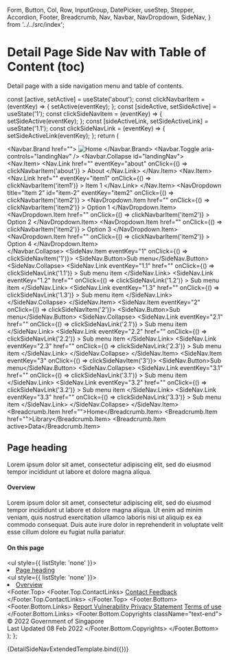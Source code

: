 
  Form,
  Button,
  Col,
  Row,
  InputGroup,
  DatePicker,
  useStep,
  Stepper,
  Accordion,
  Footer,
  Breadcrumb,
  Nav,
  Navbar,
  NavDropdown,
  SideNav,
} from '../../src/index';


<Meta title="Templates/Detail Page Side Nav Extended" component={Form} />

# Detail Page Side Nav with Table of Content (toc)

Detail page with a side navigation menu and table of contents.

  const [active, setActive] = useState('about');
  const clickNavbarItem = (eventKey) => {
    setActive(eventKey);
  };
  const [sideActive, setSideActive] = useState('1');
  const clickSideNavItem = (eventKey) => {
    setSideActive(eventKey);
  };
  const [sideActiveLink, setSideActiveLink] = useState('1.1');
  const clickSideNavLink = (eventKey) => {
    setSideActiveLink(eventKey);
  };
  return (
    <div>
      <SgdsMasthead />
      <Navbar className="mt-4" expand="sm">
        <Navbar.Brand href="">
          <img
            src="https://www.developer.tech.gov.sg/assets/img/logo_color.svg"
            alt="Home"
          />
        </Navbar.Brand>
        <Navbar.Toggle aria-controls="landingNav" />
        <Navbar.Collapse id="landingNav">
          <Nav className="me-auto" navbarScroll activeKey={active}>
            <Nav.Item>
              <Nav.Link
                href=""
                eventKey="about"
                onClick={() => clickNavbarItem('about')}
              >
                About
              </Nav.Link>
            </Nav.Item>
            <Nav.Item>
              <Nav.Link
                href=""
                eventKey="item1"
                onClick={() => clickNavbarItem('item1')}
              >
                Item 1
              </Nav.Link>
            </Nav.Item>
            <NavDropdown
              title="Item 2"
              id="item-2"
              eventKey="item2"
              onClick={() => clickNavbarItem('item2')}
            >
              <NavDropdown.Item
                href=""
                onClick={() => clickNavbarItem('item2')}
              >
                Option 1
              </NavDropdown.Item>
              <NavDropdown.Item
                href=""
                onClick={() => clickNavbarItem('item2')}
              >
                Option 2
              </NavDropdown.Item>
              <NavDropdown.Item
                href=""
                onClick={() => clickNavbarItem('item2')}
              >
                Option 3
              </NavDropdown.Item>
              <NavDropdown.Item
                href=""
                onClick={() => clickNavbarItem('item2')}
              >
                Option 4
              </NavDropdown.Item>
            </NavDropdown>
          </Nav>
        </Navbar.Collapse>
      </Navbar>
      <sgds-template-grid class="with-sidenav with-toc">
        <sgds-aside-area>
          <SideNav activeKey={sideActive} activeNavLinkKey={sideActiveLink}>
            <SideNav.Item eventKey="1" onClick={() => clickSideNavItem('1')}>
              <SideNav.Button>Sub menu</SideNav.Button>
              <SideNav.Collapse>
                <SideNav.Link
                  eventKey="1.1"
                  href=""
                  onClick={() => clickSideNavLink('1.1')}
                >
                  Sub menu item
                </SideNav.Link>
                <SideNav.Link
                  eventKey="1.2"
                  href=""
                  onClick={() => clickSideNavLink('1.2')}
                >
                  Sub menu item
                </SideNav.Link>
                <SideNav.Link
                  eventKey="1.3"
                  href=""
                  onClick={() => clickSideNavLink('1.3')}
                >
                  Sub menu item
                </SideNav.Link>
              </SideNav.Collapse>
            </SideNav.Item>
            <SideNav.Item eventKey="2" onClick={() => clickSideNavItem('2')}>
              <SideNav.Button>Sub menu</SideNav.Button>
              <SideNav.Collapse>
                <SideNav.Link
                  eventKey="2.1"
                  href=""
                  onClick={() => clickSideNavLink('2.1')}
                >
                  Sub menu item
                </SideNav.Link>
                <SideNav.Link
                  eventKey="2.2"
                  href=""
                  onClick={() => clickSideNavLink('2.2')}
                >
                  Sub menu item
                </SideNav.Link>
                <SideNav.Link
                  eventKey="2.3"
                  href=""
                  onClick={() => clickSideNavLink('2.3')}
                >
                  Sub menu item
                </SideNav.Link>
              </SideNav.Collapse>
            </SideNav.Item>
            <SideNav.Item eventKey="3" onClick={() => clickSideNavItem('3')}>
              <SideNav.Button>Sub menu</SideNav.Button>
              <SideNav.Collapse>
                <SideNav.Link
                  eventKey="3.1"
                  href=""
                  onClick={() => clickSideNavLink('3.1')}
                >
                  Sub menu item
                </SideNav.Link>
                <SideNav.Link
                  eventKey="3.2"
                  href=""
                  onClick={() => clickSideNavLink('3.2')}
                >
                  Sub menu item
                </SideNav.Link>
                <SideNav.Link
                  eventKey="3.3"
                  href=""
                  onClick={() => clickSideNavLink('3.3')}
                >
                  Sub menu item
                </SideNav.Link>
              </SideNav.Collapse>
            </SideNav.Item>
          </SideNav>
        </sgds-aside-area>
        <sgds-content-area>
          <Breadcrumb>
            <Breadcrumb.Item href="">Home</Breadcrumb.Item>
            <Breadcrumb.Item href="">Library</Breadcrumb.Item>
            <Breadcrumb.Item active>Data</Breadcrumb.Item>
          </Breadcrumb>
          <h2>Page heading</h2>
          <p>
            Lorem ipsum dolor sit amet, consectetur adipiscing elit, sed do
            eiusmod tempor incididunt ut labore et dolore magna aliqua.
          </p>
          <h4>Overview</h4>
          <p>
            Lorem ipsum dolor sit amet, consectetur adipiscing elit, sed do
            eiusmod tempor incididunt ut labore et dolore magna aliqua. Ut enim
            ad minim veniam, quis nostrud exercitation ullamco laboris nisi ut
            aliquip ex ea commodo consequat. Duis aute irure dolor in
            reprehenderit in voluptate velit esse cillum dolore eu fugiat nulla
            pariatur.
          </p>
        </sgds-content-area>
        <sgds-toc-area>
          <h4>On this page</h4>
          <ul style={{ listStyle: 'none' }}>
            <li>
              <a href="" className="text-decoration-none">
                Page heading
              </a>
            </li>
            <ul style={{ listStyle: 'none' }}>
              <li>
                <a href="" className="text-decoration-none">
                  Overview
                </a>
              </li>
            </ul>
          </ul>
        </sgds-toc-area>
      </sgds-template-grid>
      <Footer>
        <Footer.Top>
          <Footer.Top.ContactLinks>
            <a href="" target="_blank">
              Contact
            </a>
            <a href="" target="_blank">
              Feedback
            </a>
          </Footer.Top.ContactLinks>
        </Footer.Top>
        <Footer.Bottom>
          <Footer.Bottom.Links>
            <a href="" target="_blank">
              Report Vulnerability
            </a>
            <a href="">Privacy Statement</a>
            <a href="">Terms of use</a>
          </Footer.Bottom.Links>
          <Footer.Bottom.Copyrights className="text-end">
            © 2022 Government of Singapore <br /> Last Updated 08 Feb 2022
          </Footer.Bottom.Copyrights>
        </Footer.Bottom>
      </Footer>
    </div>
  );
};

<Canvas>
  <Story name="Detail Page Side Nav Extended">
    {DetailSideNavExtendedTemplate.bind({})}
  </Story>
</Canvas>
